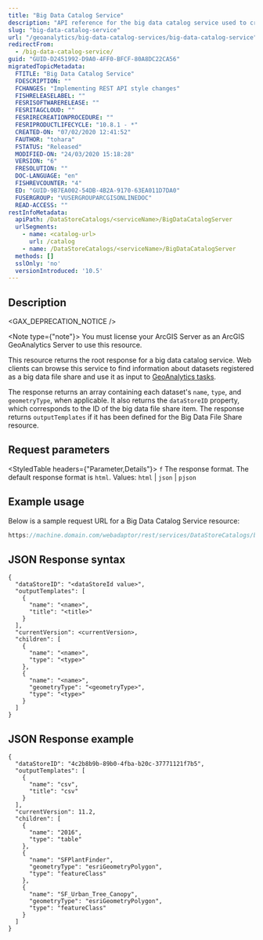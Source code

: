 ```yaml
---
title: "Big Data Catalog Service"
description: "API reference for the big data catalog service used to create big data file shares with GeoAnalytics Server"
slug: "big-data-catalog-service"
url: "/geoanalytics/big-data-catalog-services/big-data-catalog-service"
redirectFrom:
  - /big-data-catalog-service/
guid: "GUID-D2451992-D9A0-4FF0-BFCF-80A8DC22CA56"
migratedTopicMetadata:
  FTITLE: "Big Data Catalog Service"
  FDESCRIPTION: ""
  FCHANGES: "Implementing REST API style changes"
  FISHRELEASELABEL: ""
  FESRISOFTWARERELEASE: ""
  FESRITAGCLOUD: ""
  FESRIRECREATIONPROCEDURE: ""
  FESRIPRODUCTLIFECYCLE: "10.8.1 - *"
  CREATED-ON: "07/02/2020 12:41:52"
  FAUTHOR: "tohara"
  FSTATUS: "Released"
  MODIFIED-ON: "24/03/2020 15:18:28"
  VERSION: "6"
  FRESOLUTION: ""
  DOC-LANGUAGE: "en"
  FISHREVCOUNTER: "4"
  ED: "GUID-9B7EA002-54DB-4B2A-9170-63EA011D7DA0"
  FUSERGROUP: "VUSERGROUPARCGISONLINEDOC"
  READ-ACCESS: ""
restInfoMetadata:
  apiPath: /DataStoreCatalogs/<serviceName>/BigDataCatalogServer
  urlSegments:
    - name: <catalog-url>
      url: /catalog
    - name: /DataStoreCatalogs/<serviceName>/BigDataCatalogServer
  methods: []
  sslOnly: 'no'
  versionIntroduced: '10.5'
---
```



## Description

<GAX_DEPRECATION_NOTICE />

<Note type={"note"}>
   You must license your ArcGIS Server as an ArcGIS GeoAnalytics Server to use this resource.
</Note>

This resource returns the root response for a big data catalog service. Web clients can browse this service to find
information about datasets registered as a big data file share and use it as input to [GeoAnalytics tasks](../../tasks/geoanalytics-tasks).

The response returns an array containing each dataset's `name`, `type`, and `geometryType`, when applicable. It also
returns the `dataStoreID` property, which corresponds to the ID of the big data file share item. The response returns
`outputTemplates` if it has been defined for the Big Data File Share resource.

##  Request parameters

<StyledTable headers={"Parameter,Details"}>
   <StyledTableRow>
      <StyledTableCell cellStyle="markdown">
         `f`
      </StyledTableCell>
      <StyledTableCell cellStyle="markdown">
         The response format. The default response format is `html`.
         Values: `html` \| `json` \| `pjson`
      </StyledTableCell>
   </StyledTableRow>
</StyledTable>

## Example usage

Below is a sample request URL for a Big Data Catalog Service resource:

```javascript
https://machine.domain.com/webadaptor/rest/services/DataStoreCatalogs/bigDataFileShares_SFOData/BigDataCatalogServer?f=pjson
```

## JSON Response syntax

```other
{
  "dataStoreID": "<dataStoreId value>",
  "outputTemplates": [
    {
      "name": "<name>",
      "title": "<title>"
    }
  ],
  "currentVersion": <currentVersion>,
  "children": [
    {
      "name": "<name>",
      "type": "<type>"
    },
    {
      "name": "<name>",
      "geometryType": "<geometryType>",
      "type": "<type>"
    }
  ]
}
```
## JSON Response example

```other
{
  "dataStoreID": "4c2b8b9b-89b0-4fba-b20c-37771121f7b5",
  "outputTemplates": [
    {
      "name": "csv",
      "title": "csv"
    }
  ],
  "currentVersion": 11.2,
  "children": [
    {
      "name": "2016",
      "type": "table"
    },
    {
      "name": "SFPlantFinder",
      "geometryType": "esriGeometryPolygon",
      "type": "featureClass"
    },
    {
      "name": "SF_Urban_Tree_Canopy",
      "geometryType": "esriGeometryPolygon",
      "type": "featureClass"
    }
  ]
}
```

 
